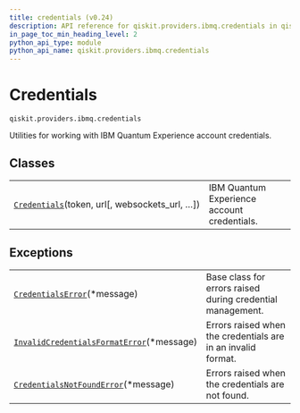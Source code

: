 ```yaml
---
title: credentials (v0.24)
description: API reference for qiskit.providers.ibmq.credentials in qiskit v0.24
in_page_toc_min_heading_level: 2
python_api_type: module
python_api_name: qiskit.providers.ibmq.credentials
---
```


<span id="module-qiskit.providers.ibmq.credentials" />

<span id="qiskit-providers-ibmq-credentials" />

<span id="credentials-qiskit-providers-ibmq-credentials" />

# Credentials

`qiskit.providers.ibmq.credentials`

Utilities for working with IBM Quantum Experience account credentials.

## Classes

|                                                                                                                                                   |                                             |
| ------------------------------------------------------------------------------------------------------------------------------------------------- | ------------------------------------------- |
| [`Credentials`](qiskit.providers.ibmq.credentials.Credentials "qiskit.providers.ibmq.credentials.Credentials")(token, url\[, websockets\_url, …]) | IBM Quantum Experience account credentials. |

## Exceptions

|                                                                                                                                                                                 |                                                              |
| ------------------------------------------------------------------------------------------------------------------------------------------------------------------------------- | ------------------------------------------------------------ |
| [`CredentialsError`](qiskit.providers.ibmq.credentials.CredentialsError "qiskit.providers.ibmq.credentials.CredentialsError")(\*message)                                        | Base class for errors raised during credential management.   |
| [`InvalidCredentialsFormatError`](qiskit.providers.ibmq.credentials.InvalidCredentialsFormatError "qiskit.providers.ibmq.credentials.InvalidCredentialsFormatError")(\*message) | Errors raised when the credentials are in an invalid format. |
| [`CredentialsNotFoundError`](qiskit.providers.ibmq.credentials.CredentialsNotFoundError "qiskit.providers.ibmq.credentials.CredentialsNotFoundError")(\*message)                | Errors raised when the credentials are not found.            |

